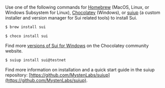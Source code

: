 
Use one of the following commands for [Homebrew](https://brew.sh/) (MacOS, Linux, or Windows Subsystem for Linux), [Chocolatey](https://chocolatey.org/) (Windows), or [suiup](https://github.com/MystenLabs/suiup) (a custom installer and version manager for Sui related tools) to install Sui.

<Tabs groupId="install-tool">

<TabItem label="Homebrew" value="brew">

```sh
$ brew install sui
```

</TabItem>

<TabItem label="Chocolatey" value="choco">

```sh
$ choco install sui
```

Find more [versions of Sui for Windows](https://community.chocolatey.org/packages/sui) on the Chocolatey community website.

</TabItem>

<TabItem label="suiup (experimental)" value="suiup">

```sh
$ suiup install sui@testnet
```

Find more information on installation and a quick start guide in the suiup repository: [https://github.com/MystenLabs/suiup](https://github.com/MystenLabs/suiup).

</TabItem>

</Tabs>
